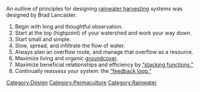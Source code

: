 An outline of principles for designing [[rainwater harvesting]] systems was designed by Brad Lancaster.

# Begin with long and thoughtful observation.
# Start at the top (highpoint) of your watershed and work your way down.
# Start small and simple.
# Slow, spread, and infiltrate the flow of water.
# Always plan an overflow route, and manage that overflow as a resource.
# Maximize living and organic [[groundcover]].
# Maximize beneficial relationships and efficiency by [[stacking functions|“stacking functions.”]]
# Continually reassess your system: the [[feedback loop|“feedback loop.”]]

{{stub}}
[[Category:Design]]
[[Category:Permaculture]]
[[Category:Rainwater]]